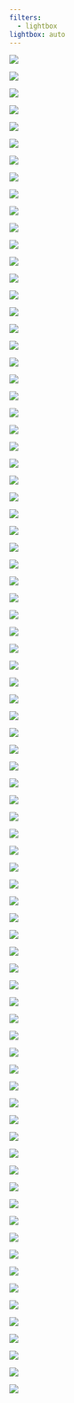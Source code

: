 ```yaml
---
filters:
  - lightbox
lightbox: auto
---
```


::: {layout="[[1, 1], [1, 1]]"}
![](images/watermark/amblyrhynchus_cristatus_watermarked.jpg){group="my-gallery"}

![](images/watermark/california_sea_lion_watermarked.jpg){group="my-gallery"}

![](images/watermark/conolophus_subcristalus_watermarked.jpg){group="my-gallery"}

![](images/watermark/iguana_iguana_watermarked.jpg){group="my-gallery"}

![](images/watermark/IMG_3895_watermarked.jpg){group="my-gallery"}

![](images/watermark/IMG_5437_watermarked.jpg){group="my-gallery"}

![](images/watermark/IMG_5444_watermarked.jpg){group="my-gallery"}

![](images/watermark/IMG_5670_watermarked.jpg){group="my-gallery"}

![](images/watermark/IMG_5868_watermarked.jpg){group="my-gallery"}

![](images/watermark/IMG_7778_watermarked.jpg){group="my-gallery"}

![](images/watermark/_DSC3015_watermarked.jpg){group="my-gallery"}

![](images/watermark/_DSC3232_watermarked.jpg){group="my-gallery"}

![](images/watermark/_DSC3254_watermarked.jpg){group="my-gallery"}

![](images/watermark/_DSC3255_watermarked.jpg){group="my-gallery"}

![](images/watermark/_DSC3258_watermarked.jpg){group="my-gallery"}

![](images/watermark/_DSC3263_watermarked.jpg){group="my-gallery"}

![](images/watermark/_DSC3312_watermarked.jpg){group="my-gallery"}

![](images/watermark/_DSC3322_watermarked.jpg){group="my-gallery"}

![](images/watermark/_DSC3324_watermarked.jpg){group="my-gallery"}

![](images/watermark/_DSC3330_watermarked.jpg){group="my-gallery"}

![](images/watermark/_DSC3349_watermarked.jpg){group="my-gallery"}

![](images/watermark/_DSC3354_watermarked.jpg){group="my-gallery"}

![](images/watermark/_DSC3358_watermarked.jpg){group="my-gallery"}

![](images/watermark/_DSC3369_watermarked.jpg){group="my-gallery"}

![](images/watermark/_DSC3378_watermarked.jpg){group="my-gallery"}

![](images/watermark/_DSC3414_watermarked.jpg){group="my-gallery"}

![](images/watermark/_DSC3433_watermarked.jpg){group="my-gallery"}

![](images/watermark/_DSC3444_watermarked.jpg){group="my-gallery"}

![](images/watermark/_DSC3451_watermarked.jpg){group="my-gallery"}

![](images/watermark/_DSC3458_watermarked.jpg){group="my-gallery"}

![](images/watermark/_DSC3459_watermarked.jpg){group="my-gallery"}

![](images/watermark/_DSC3467_watermarked.jpg){group="my-gallery"}

![](images/watermark/_DSC3476_watermarked.jpg){group="my-gallery"}

![](images/watermark/_DSC3480_watermarked.jpg){group="my-gallery"}

![](images/watermark/_DSC3482_watermarked.jpg){group="my-gallery"}

![](images/watermark/_DSC3484_watermarked.jpg){group="my-gallery"}

![](images/watermark/_DSC3485_watermarked.jpg){group="my-gallery"}

![](images/watermark/_DSC3490_watermarked.jpg){group="my-gallery"}

![](images/watermark/_DSC3494_watermarked.jpg){group="my-gallery"}

![](images/watermark/_DSC3495_watermarked.jpg){group="my-gallery"}

![](images/watermark/_DSC3503_watermarked.jpg){group="my-gallery"}

![](images/watermark/_DSC3506_watermarked.jpg){group="my-gallery"}

![](images/watermark/_DSC3521_watermarked.jpg){group="my-gallery"}

![](images/watermark/_DSC3525_watermarked.jpg){group="my-gallery"}

![](images/watermark/_DSC3542_watermarked.jpg){group="my-gallery"}

![](images/watermark/_DSC3544_watermarked.jpg){group="my-gallery"}

![](images/watermark/_DSC3552_watermarked.jpg){group="my-gallery"}

![](images/watermark/_DSC3558_watermarked.jpg){group="my-gallery"}

![](images/watermark/_DSC3586_watermarked.jpg){group="my-gallery"}

![](images/watermark/_DSC3590_watermarked.jpg){group="my-gallery"}

![](images/watermark/_DSC3594_watermarked.jpg){group="my-gallery"}

![](images/watermark/_DSC3608_watermarked.jpg){group="my-gallery"}

![](images/watermark/_DSC3666_watermarked.jpg){group="my-gallery"}

![](images/watermark/_DSC3675_watermarked.jpg){group="my-gallery"}

![](images/watermark/_DSC3685_watermarked.jpg){group="my-gallery"}

![](images/watermark/_DSC3690_watermarked.jpg){group="my-gallery"}

![](images/watermark/_DSC3692_watermarked.jpg){group="my-gallery"}

![](images/watermark/_DSC3726_watermarked.jpg){group="my-gallery"}

![](images/watermark/_DSC3737_watermarked.jpg){group="my-gallery"}

![](images/watermark/_DSC3759_watermarked.jpg){group="my-gallery"}

![](images/watermark/_DSC3823_watermarked.jpg){group="my-gallery"}

![](images/watermark/_DSC3879_watermarked.jpg){group="my-gallery"}

![](images/watermark/_DSC3886_watermarked.jpg){group="my-gallery"}

![](images/watermark/_DSC3889_watermarked.jpg){group="my-gallery"}

![](images/watermark/_DSC3938_watermarked.jpg){group="my-gallery"}

![](images/watermark/_DSC3941_watermarked.jpg){group="my-gallery"}

![](images/watermark/_DSC4090_watermarked.jpg){group="my-gallery"}

![](images/watermark/_DSC4093_watermarked.jpg){group="my-gallery"}

![](images/watermark/_DSC4166_watermarked.jpg){group="my-gallery"}

![](images/watermark/_DSC4169_watermarked.jpg){group="my-gallery"}

![](images/watermark/_DSC4197_watermarked.jpg){group="my-gallery"}

![](images/watermark/IMG_0110_watermarked.jpg){group="my-gallery"}

![](images/watermark/IMG_5902_watermarked.jpg){group="my-gallery"}

![](images/watermark/_DSC3246_watermarked.jpg){group="my-gallery"}

![](images/watermark/_DSC3247_watermarked.jpg){group="my-gallery"}

![](images/watermark/_DSC3257_watermarked.jpg){group="my-gallery"}

![](images/watermark/_DSC3371_watermarked.jpg){group="my-gallery"}

![](images/watermark/_DSC3528_watermarked.jpg){group="my-gallery"}

![](images/watermark/_DSC3587_watermarked.jpg){group="my-gallery"}

![](images/watermark/_DSC4231_watermarked.jpg){group="my-gallery"}

:::